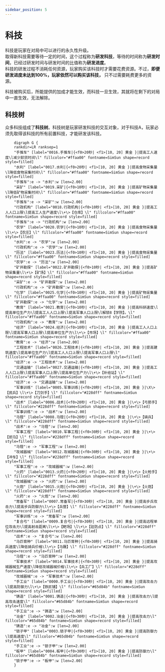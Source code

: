 ```yaml
---
sidebar_position: 5
---
```

# 科技

科技是玩家在对局中可以进行的永久性升级。  
取得新科技需要等待一定的时间，这个过程称为**研发科技**，等待的时间称为**研发时间**，已经过研发时间与研发时间的比值称为**研发进度**。  
科技的研发过程不消耗任何资源，玩家购买该科技时才需要花费资源。不过，**即便研发进度未达到100%，玩家依然可以购买该科技，** 只不过需要耗费更多的资源。

科技被购买后，所能提供的加成才能生效，而科技一旦生效，其就将在剩下的对局中一直生效，无法解除。

## 科技树 

众多科技组成了**科技树**。科技树是玩家研发科技的交互对象，对于科技A，玩家必须先取得该科技的所有前置科技，才能研发该科技。


```kroki type=graphviz 
    digraph G {
	rankdir=LR ranksep=1
	"手推车" [label="0016.手推车|{<f0>20秒| <f1>[10, 20] 黄金 }|提高工人速度\l减少卸货时间\l" fillcolor="#ffaa00" fontname=SimSun shape=record style=filled]
	"水利" [label="0017.水利|{<f0>20秒| <f1>[10, 20] 黄金 }|提高食物采集量\l降低食物采集时间\l" fillcolor="#ffaa00" fontname=SimSun shape=record style=filled]
	"手推车":e -> "水利":w [len=2.00]
	"采矿" [label="0019.采矿|{<f0>10秒| <f1>[10, 20] 黄金 }|提高矿物采集量\l降低矿物采集时间\l" fillcolor="#ffaa00" fontname=SimSun shape=record style=filled]
	"手推车":e -> "采矿":w [len=2.00]
	"行政机构" [label="0018.行政机构|{<f0>10秒| <f1>[10, 20] 黄金 }|提高工人人口上限\l提高工人生产速度\l\+\>【仓库】\l" fillcolor="#ffaa00" fontname=SimSun shape=record style=filled]
	"手推车":e -> "行政机构":w [len=2.00]
	"农学" [label="0020.农学|{<f0>10秒| <f1>[10, 20] 黄金 }|提高食物采集量\l\+\>【农庄】\l" fillcolor="#ffaa00" fontname=SimSun shape=record style=filled]
	"水利":e -> "农学":w [len=2.00]
	"行政机构":e -> "农学":w [len=2.00]
	"历法" [label="0023.历法|{<f0>10秒| <f1>[10, 20] 黄金 }|提高食物采集量\l" fillcolor="#ffaa00" fontname=SimSun shape=record style=filled]
	"农学":e -> "历法":w [len=2.00]
	"矿井勘探" [label="0022.矿井勘探|{<f0>10秒| <f1>[10, 20] 黄金 }|提高矿物采集量\l\+\>【矿场】\l" fillcolor="#ffaa00" fontname=SimSun shape=record style=filled]
	"采矿":e -> "矿井勘探":w [len=2.00]
	"行政机构":e -> "矿井勘探":w [len=2.00]
	"化学" [label="0025.化学|{<f0>10秒| <f1>[10, 20] 黄金 }|提高矿物采集量\l" fillcolor="#ffaa00" fontname=SimSun shape=record style=filled]
	"矿井勘探":e -> "化学":w [len=2.00]
	"教育" [label="0021.教育|{<f0>10秒| <f1>[10, 20] 黄金 }|提高科研速度\l提高单位生产力\l提高工人人口上限\l提高军事人口上限\l解锁8【学院】。\l" fillcolor="#ffaa00" fontname=SimSun shape=record style=filled]
	"行政机构":e -> "教育":w [len=2.00]
	"经济" [label="0024.经济|{<f0>10秒| <f1>[10, 20] 黄金 }|提高工人人口上限\l提高军事人口上限\l提高单位生产力\l\+\>【市场】\l" fillcolor="#ffaa00" fontname=SimSun shape=record style=filled]
	"教育":e -> "经济":w [len=2.00]
	"工程技术" [label="0026.工程技术|{<f0>10秒| <f1>[10, 20] 黄金 }|提高建筑速度\l提高单位生产力\l提高工人人口上限\l提高军事人口上限\l" fillcolor="#ffaa00" fontname=SimSun shape=record style=filled]
	"经济":e -> "工程技术":w [len=2.00]
	"交通运输" [label="0027.交通运输|{<f0>10秒| <f1>[10, 20] 黄金 }|提高工人人口上限\l提高军事人口上限\l提高单位生产力\l\+\>【补给站】\l" fillcolor="#ffaa00" fontname=SimSun shape=record style=filled]
	"经济":e -> "交通运输":w [len=2.00]
	"军事训练" [label="0005.军事训练|{<f0>20秒| <f1>[10, 20] 黄金 }|\X\>【民兵】\l\+\>【刀剑手】\l" fillcolor="#228dff" fontname=SimSun shape=record style=filled]
	"战术" [label="0006.战术|{<f0>20秒| <f1>[10, 20] 黄金 }|\+\>【弓箭手】\l" fillcolor="#228dff" fontname=SimSun shape=record style=filled]
	"军事训练":e -> "战术":w [len=2.00]
	"马镫" [label="0008.马镫|{<f0>20秒| <f1>[10, 20] 黄金 }|\+\>【骑兵】\l" fillcolor="#228dff" fontname=SimSun shape=record style=filled]
	"战术":e -> "马镫":w [len=2.00]
	"军事工程" [label="0010.军事工程|{<f0>30秒| <f1>[10, 20] 黄金 }|\+\>【拒马】\l" fillcolor="#228dff" fontname=SimSun shape=record style=filled]
	"马镫":e -> "军事工程":w [len=2.00]
	"攻城器械" [label="0012.攻城器械|{<f0>30秒| <f1>[10, 20] 黄金 }|\+\>【冲车】\l" fillcolor="#228dff" fontname=SimSun shape=record style=filled]
	"军事工程":e -> "攻城器械":w [len=2.00]
	"火药" [label="0013.火药|{<f0>20秒| <f1>[10, 20] 黄金 }|\+\>【火枪手】\l" fillcolor="#228dff" fontname=SimSun shape=record style=filled]
	"攻城器械":e -> "火药":w [len=2.00]
	"火炮" [label="0015.火炮|{<f0>20秒| <f1>[10, 20] 黄金 }|\+\>【火炮】\l" fillcolor="#228dff" fontname=SimSun shape=record style=filled]
	"火药":e -> "火炮":w [len=2.00]
	"常备军" [label="0007.常备军|{<f0>30秒| <f1>[10, 20] 黄金 }|提高步兵攻击力\l提高步兵防御力\l\+\>【兵营】\l" fillcolor="#228dff" fontname=SimSun shape=record style=filled]
	"军事训练":e -> "常备军":w [len=2.00]
	"复合弓" [label="0009.复合弓|{<f0>30秒| <f1>[10, 20] 黄金 }|提高远程单位攻击力\l提高射击距离\l\+\>【靶场】\l\+\>【驻防点】\l" fillcolor="#228dff" fontname=SimSun shape=record style=filled]
	"战术":e -> "复合弓":w [len=2.00]
	"马匹育种" [label="0011.马匹育种|{<f0>30秒| <f1>[10, 20] 黄金 }|提高骑兵速度\l降低骑兵价格\l\+\>【马厩】\l" fillcolor="#228dff" fontname=SimSun shape=record style=filled]
	"马镫":e -> "马匹育种":w [len=2.00]
	"军事技术" [label="0014.军事技术|{<f0>30秒| <f1>[10, 20] 黄金 }|提高攻城器械生产速度\l降低攻城器械价格\l\+\>【兵工厂】\l" fillcolor="#228dff" fontname=SimSun shape=record style=filled]
	"攻城器械":e -> "军事技术":w [len=2.00]
	"手工业" [label="0000.手工业|{<f0>30秒| <f1>[10, 20] 黄金 }|提高攻击力\l提高防御力\l\+\>【铁匠铺】\l" fillcolor="#65d84b" fontname=SimSun shape=record style=filled]
	"铸造" [label="0001.铸造|{<f0>30秒| <f1>[10, 20] 黄金 }|提高攻击力\l提高攻击速度\l" fillcolor="#65d84b" fontname=SimSun shape=record style=filled]
	"手工业":e -> "铸造":w [len=2.00]
	"冶金" [label="0002.冶金|{<f0>30秒| <f1>[10, 20] 黄金 }|提高攻击力\l" fillcolor="#65d84b" fontname=SimSun shape=record style=filled]
	"铸造":e -> "冶金":w [len=2.00]
	"锁子甲" [label="0003.锁子甲|{<f0>30秒| <f1>[10, 20] 黄金 }|提高防御力\l提高速度\l" fillcolor="#65d84b" fontname=SimSun shape=record style=filled]
	"手工业":e -> "锁子甲":w [len=2.00]
	"板甲" [label="0004.板甲|{<f0>30秒| <f1>[10, 20] 黄金 }|提高防御力\l" fillcolor="#65d84b" fontname=SimSun shape=record style=filled]
	"锁子甲":e -> "板甲":w [len=2.00]
    }

```
